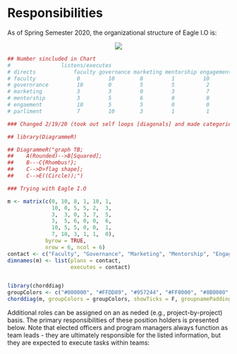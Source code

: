 # Responsibilities

As of Spring Semester 2020, the organizational structure of Eagle I.O is:

<center>
![](images/orgchart.PNG)
</center> 

```{r Notes, include=FALSE}

## Number sincluded in Chart 
#                listens/executes
# directs            faculty governance marketing mentorship engagement parliment
# faculty             0         10        8         1         10         1
# governrance         10        0         5         5          2         3
# marketing           3         3         0         3          7         5 
# mentorship          3         5         6         0          0         6 
# engaement           10        5         5         0          0         1
# parliment           7         10        3         1          1         0

### Changed 2/19/20 (took out self loops [diagonals] and made categories directs/listens)

```




```{r FunkyInteractiveChart, include=TRUE, echo=FALSE, warning=FALSE, message=FALSE, fig.height=11}

## library(DiagrammeR)

## DiagrammeR("graph TB;
##    A(Rounded)-->B[Squared];
##    B---C{Rhombus!};
##    C-->D>flag shape];
##    C-->E((Circle));")

### Trying with Eagle I.O

m <- matrix(c(0, 10, 8, 1, 10, 1,
              10, 0, 5, 5, 2,  3,     
              3,  3, 0, 3, 7,  5,  
              3,  5, 6, 0, 0,  6,     
              10, 5, 5, 0, 0,  1,   
              7, 10, 3, 1, 1,  0),              
            byrow = TRUE,
            nrow = 6, ncol = 6)
contact <- c("Faculty", "Governance", "Marketing", "Mentorship", "Engagement", "Parliment")
dimnames(m) <- list(plans = contact,
                    executes = contact)


library(chorddiag)
groupColors <- c("#000000", "#FFDD89", "#957244", "#FF0000", "#8B0000", "#FF8C00")
chorddiag(m, groupColors = groupColors, showTicks = F, groupnamePadding = 20, groupnameFontsize = 12)

```

Additional roles can be assigned on an as neded (e.g., project-by-project) basis. The primary responsibilities of these position holders is presented below. Note that elected officers and program managers always function as team leads - they are ultimately responsible for the listed information, but they are expected to execute tasks within teams:



